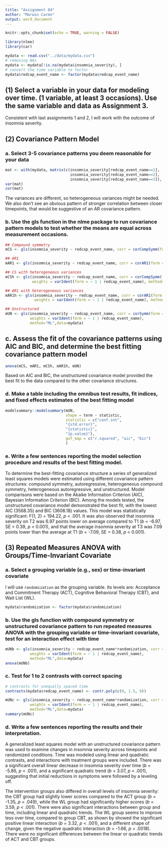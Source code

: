 ```yaml
---
title: "Assignment 04"
author: "Marwin Carmo"
output: word_document
---
```


```r
knitr::opts_chunk$set(echo = TRUE, warning = FALSE)
```

```r
library(nlme)
library(car)
```

```r
mydata <- read.csv("../data/mydata.csv")
# removing NAs
mydata <- mydata[!is.na(mydata$insomnia_severity), ]
# convert the time variable to factor
mydata$redcap_event_name <- factor(mydata$redcap_event_name)

```


## (1)	Select a variable in your data for modeling over time. (1 variable, at least 3 occasions). Use the same variable and data as Assignment 3.

Consistent with last assignments 1 and 2, I will work with the outcome of insomnia severity.

## (2)	Covariance Pattern Model

### a.	Select 3-5 covariance patterns you deem reasonable for your data

```r
mat <- with(mydata, matrix(c(insomnia_severity[redcap_event_name==1], 
                             insomnia_severity[redcap_event_name==2], 
                             insomnia_severity[redcap_event_name==3]), ncol = 3))
var(mat)
cor(mat)
```

The variances are different, so heterogeneous variances might be needed. We also don't see an obvious pattern of stronger correlation between closer timepoints, that would be suggestive of an AR covariance pattern.

### b.	Use the gls function in the nlme package to run covariance pattern models to test whether the means are equal across measurement occasions. 

```r
## Compound symmetry
mCS <- gls(insomnia_severity ~ redcap_event_name, corr = corCompSymm(form = ~1|record_id), method="ML",data=mydata)

## AR1
mAR1 <- gls(insomnia_severity ~ redcap_event_name, corr = corAR1(form = ~1|record_id), method="ML", data=mydata)

## CS with heterogeneous variances
mCSh <- gls(insomnia_severity ~ redcap_event_name, corr = corCompSymm(form = ~1|record_id), 
            weights = varIdent(form = ~ 1 | redcap_event_name), method="ML",data=mydata)

## AR1 with heterogeneous variances
mAR1h <- gls(insomnia_severity ~ redcap_event_name, corr = corAR1(form = ~1|record_id),
             weights = varIdent(form = ~ 1 | redcap_event_name), method="ML", data=mydata)

## Unstructured
mUN <- gls(insomnia_severity ~ redcap_event_name, corr = corSymm(form = ~1|record_id),
           weights = varIdent(form = ~ 1 | redcap_event_name),
           method="ML",data=mydata)
```

## c.	Assess the fit of the covariance patterns using AIC and BIC, and determine the best fitting covariance pattern model

```r
anova(mCS, mAR1, mCSh, mAR1h, mUN)
```

Based on AIC and BIC, the unstructured covariance model provided the best fit to the data compared to the other covariance structures.

### d.	Make a table including the omnibus test results, fit indices, and fixed effects estimates of the best fitting model

```r
modelsummary::modelsummary(mUN,
                           shape = term ~ statistic,
                           statistic = c("conf.int",
                           "{std.error}", 
                           "{statistic}",
                           "{p.value}"),
                           gof_map = c("r.squared", "aic", "bic")
                           )
```

### e.	Write a few sentences reporting the model selection procedure and results of the best fitting model.

To determine the best-fitting covariance structure a series of generalized least squares models were estimated using different covariance pattern structures: compound symmetry, autoregressive, heterogeneous compound symmetry, heterogeneous autoregressive, and unstructured. Model comparisons were based on the Akaike Information Criterion (AIC), Bayesian Information Criterion (BIC). Among the models tested, the unstructured covariance model demonstrated the best fit, with the lowest AIC (3568.35) and BIC (3608.18) values. This model was statistically significant: F(1, 2) = 194.22, *p* < .001. It was also observed that insomnia severity on T2 was 6.97 points lower on average compared to T1  (*b* = -6.97, SE = 0.39, *p* < 0.001), and that the average insomnia severity at T3 was 7.09 points lower than the average at T1 (*b* = -7.09, SE = 0.38, *p* < 0.001).

## (3)	Repeated Measures ANOVA with Groups/Time-Invariant Covariate

### a.	Select a grouping variable (e.g., sex) or time-invariant covariate

I will use `randomization` as the grouping variable. Its levels are: Acceptance and Commitment Therapy (ACT), Cognitive Behavioral Therapy (CBT), and Wait List (WL).

```r
mydata$randomization <- factor(mydata$randomization)
```

### b.	Use the gls function with compound symmetry or unstructured covariance pattern to run repeated measures ANOVA with the grouping variable or time-invariant covariate, test for an interaction effect with time

```r
mUNb <- gls(insomnia_severity ~ redcap_event_name*randomization, corr = corSymm(form = ~1|record_id),
           weights = varIdent(form = ~ 1 | redcap_event_name),
           method="ML",data=mydata)
anova(mUNb)
```

### c.	Test for 1 to 2 contrasts with correct spacing


```r
# contrasts for unequally spaced time
contrasts(mydata$redcap_event_name) <- contr.poly(c(0, 1.5, 6))

mUNc <- gls(insomnia_severity ~ redcap_event_name*randomization, corr = corSymm(form = ~1|record_id),
           weights = varIdent(form = ~ 1 | redcap_event_name),
           method="ML",data=mydata)
summary(mUNc)
```

### d.	Write a few sentences reporting the results and their interpretation.

A generalized least squares model with an unstructured covariance pattern was used to examine changes in insomnia severity across timepoints and randomized conditions. Time was modeled using linear and quadratic contrasts, and interactions with treatment groups were included. There was a significant overall linear decrease in insomnia severity over time (*b* = -5.86, *p* < .001), and a significant quadratic trend (*b* = 3.07, *p* < .001), suggesting that initial reductions in symptoms were followed by a leveling off.

The intervention groups also differed in overall levels of insomnia severity: the CBT group had slightly lower scores compared to the ACT group (*b* = -1.35, *p* = .049), while the WL group had significantly higher scores (*b* = 3.59, *p* < .001).  There were also significant interactions between group and time, including linear and quadratic trends. The WL group seems to improve less over time, compared to group CBT, as shown by showed the significant positive linear interaction (*b* = 3.32, *p* < .001), and a different shape of change, given the negative quadratic interaction (*b* = -1.66, *p* = .0018). There were no significant differences between the linear or quadratic trends of ACT and CBT groups.

